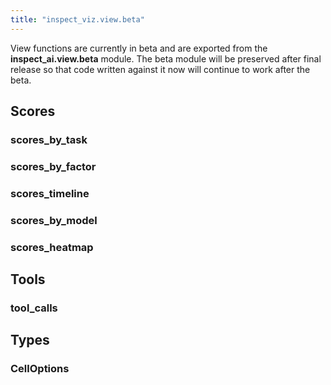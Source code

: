 ```yaml
---
title: "inspect_viz.view.beta"
---
```


::: callout-note
View functions are currently in beta and are exported from the **inspect_ai.view.beta** module. The beta module will be preserved after final release so that code written against it now will continue to work after the beta.
:::

## Scores

### scores_by_task
### scores_by_factor
### scores_timeline
### scores_by_model
### scores_heatmap

## Tools

### tool_calls

## Types

### CellOptions
